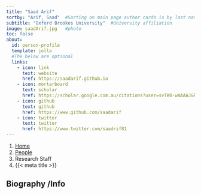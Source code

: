 ```yaml
---
title: "Saad Arif"
sortby: "Arif, Saad"  #Sorting on main page author cards is by last name
subtitle: "Oxford Brookes University"  #University affiliation
image: saadArif.jpg   #photo
toc: false
about:
  id: person-profile
  template: jolla
  #The below are optional
  links:     
    - icon: link
      text: website
      href: https://saadarif.github.io
    - icon: mortarboard
      text: scholar
      href: https://scholar.google.com.au/citations?user=svTW0-wAAAAJ&hl=en
    - icon: github
      text: github
      href: https://www.github.com/saadarif
    - icon: twitter
      text: twitter
      href: https://www.twitter.com/saadrif81
---
```



```{=html}
<nav aria-label="breadcrumb">
  <ol class="breadcrumb">
    <li class="breadcrumb-item"><a href="../../index.html">Home</a></li>
    <li class="breadcrumb-item"><a href="../../people.html">People</a></li>
    <li class="breadcrumb-item active">Research Staff</li>
    <li class="breadcrumb-item active" aria-current="page">{{< meta title >}}</li>
  </ol>
</nav>
```

:::{#person-profile}
:::

## Biography /Info


